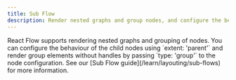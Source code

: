 ```yaml
---
title: Sub Flow
description: Render nested graphs and group nodes, and configure the behavior of child nodes
---
```



<ExampleLayout>
React Flow supports rendering nested graphs and grouping of nodes. You can configure the behaviour of the child nodes using `extent: 'parent'` and render group elements without handles by passing `type: 'group'` to the node configuration. See our [Sub Flow guide](/learn/layouting/sub-flows) for more information.

<ExampleViewer codePath="example-flows/SubFlows" />
</ExampleLayout>
